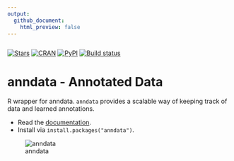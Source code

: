 ```yaml
---
output:
  github_document:
    html_preview: false
---
```


```r
```

[![Stars](https://img.shields.io/github/stars/theislab/anndata?logo=GitHub&color=yellow)](https://github.com/theislab/anndata/stargazers)
[![CRAN](https://www.r-pkg.org/badges/version/anndata)](https://cran.r-project.org/package=anndata)
[![PyPI](https://img.shields.io/pypi/v/anndata.svg)](https://pypi.org/project/anndata)
[![Build status](https://github.com/rcannood/anndata/workflows/R-CMD-check/badge.svg)](https://github.com/rcannood/anndata/actions)

# anndata - Annotated Data

R wrapper for anndata. `anndata` provides a scalable way of keeping track of data and learned annotations.

* Read the [documentation](https://anndata.readthedocs.io).
* Install via `install.packages("anndata")`.

![anndata](http://falexwolf.de/img/scanpy/anndata.svg)
